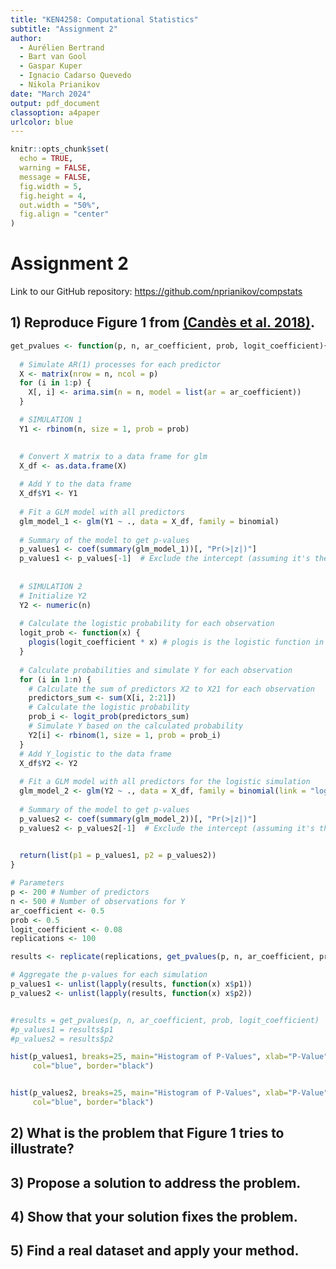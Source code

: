 ```yaml
---
title: "KEN4258: Computational Statistics"
subtitle: "Assignment 2"
author: 
  - Aurélien Bertrand
  - Bart van Gool
  - Gaspar Kuper
  - Ignacio Cadarso Quevedo
  - Nikola Prianikov
date: "March 2024"
output: pdf_document
classoption: a4paper
urlcolor: blue
---
```


```r
knitr::opts_chunk$set(
  echo = TRUE,
  warning = FALSE, 
  message = FALSE, 
  fig.width = 5, 
  fig.height = 4, 
  out.width = "50%", 
  fig.align = "center"
)
```

# Assignment 2

Link to our GitHub repository: <https://github.com/nprianikov/compstats>

## 1) Reproduce Figure 1 from [(Candès et al. 2018)](https://arxiv.org/abs/1610.02351).

```r

get_pvalues <- function(p, n, ar_coefficient, prob, logit_coefficient){
  
  # Simulate AR(1) processes for each predictor
  X <- matrix(nrow = n, ncol = p)
  for (i in 1:p) {
    X[, i] <- arima.sim(n = n, model = list(ar = ar_coefficient))
  }

  # SIMULATION 1
  Y1 <- rbinom(n, size = 1, prob = prob)
  

  # Convert X matrix to a data frame for glm
  X_df <- as.data.frame(X)
  
  # Add Y to the data frame
  X_df$Y1 <- Y1
  
  # Fit a GLM model with all predictors
  glm_model_1 <- glm(Y1 ~ ., data = X_df, family = binomial)
  
  # Summary of the model to get p-values
  p_values1 <- coef(summary(glm_model_1))[, "Pr(>|z|)"]
  p_values1 <- p_values[-1]  # Exclude the intercept (assuming it's the first coefficient)
  
  
  # SIMULATION 2
  # Initialize Y2
  Y2 <- numeric(n)
  
  # Calculate the logistic probability for each observation
  logit_prob <- function(x) {
    plogis(logit_coefficient * x) # plogis is the logistic function in R
  }
  
  # Calculate probabilities and simulate Y for each observation
  for (i in 1:n) {
    # Calculate the sum of predictors X2 to X21 for each observation
    predictors_sum <- sum(X[i, 2:21])
    # Calculate the logistic probability
    prob_i <- logit_prob(predictors_sum)
    # Simulate Y based on the calculated probability
    Y2[i] <- rbinom(1, size = 1, prob = prob_i)
  }
  # Add Y_logistic to the data frame
  X_df$Y2 <- Y2
  
  # Fit a GLM model with all predictors for the logistic simulation
  glm_model_2 <- glm(Y2 ~ ., data = X_df, family = binomial(link = "logit"))
  
  # Summary of the model to get p-values
  p_values2 <- coef(summary(glm_model_2))[, "Pr(>|z|)"]
  p_values2 <- p_values2[-1]  # Exclude the intercept (assuming it's the first coefficient)
  

  return(list(p1 = p_values1, p2 = p_values2))
}

```

```r

# Parameters
p <- 200 # Number of predictors
n <- 500 # Number of observations for Y
ar_coefficient <- 0.5
prob <- 0.5
logit_coefficient <- 0.08
replications <- 100

results <- replicate(replications, get_pvalues(p, n, ar_coefficient, prob, logit_coefficient), simplify = FALSE)

# Aggregate the p-values for each simulation
p_values1 <- unlist(lapply(results, function(x) x$p1))
p_values2 <- unlist(lapply(results, function(x) x$p2))


#results = get_pvalues(p, n, ar_coefficient, prob, logit_coefficient)
#p_values1 = results$p1
#p_values2 = results$p2

hist(p_values1, breaks=25, main="Histogram of P-Values", xlab="P-Value", ylab="Frequency",
     col="blue", border="black")


hist(p_values2, breaks=25, main="Histogram of P-Values", xlab="P-Value", ylab="Frequency",
     col="blue", border="black")
```



## 2) What is the problem that Figure 1 tries to illustrate?

## 3) Propose a solution to address the problem.

## 4) Show that your solution fixes the problem.

## 5) Find a real dataset and apply your method.
